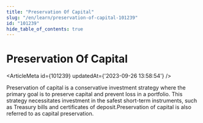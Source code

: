 ```yaml
---
title: "Preservation Of Capital"
slug: "/en/learn/preservation-of-capital-101239"
id: "101239"
hide_table_of_contents: true
---
```



# Preservation Of Capital

<ArticleMeta id={101239} updatedAt={'2023-09-26 13:58:54'} />
<div className='border-solid border-b border-t-0 my-4 border-[var(--ifm-color-gray-300)]' />

Preservation of capital is a conservative investment strategy where the primary goal is to preserve capital and prevent loss in a portfolio. This strategy necessitates investment in the safest short-term instruments, such as Treasury bills and certificates of deposit.Preservation of capital is also referred to as capital preservation.
